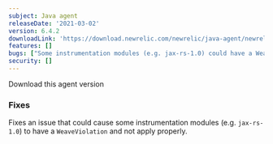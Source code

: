 ```yaml
---
subject: Java agent
releaseDate: '2021-03-02'
version: 6.4.2
downloadLink: 'https://download.newrelic.com/newrelic/java-agent/newrelic-agent/6.4.2/'
features: []
bugs: ["Some instrumentation modules (e.g. jax-rs-1.0) could have a WeaveViolation and not apply properly"]
security: []
---
```

<ButtonGroup>
  <ButtonLink
    role="button"
    to="https://download.newrelic.com/newrelic/java-agent/newrelic-agent/6.4.2/"
    variant="primary"
  >
    Download this agent version
  </ButtonLink>
</ButtonGroup>

### Fixes

Fixes an issue that could cause some instrumentation modules (e.g. `jax-rs-1.0`) to have a `WeaveViolation` and not apply properly.
